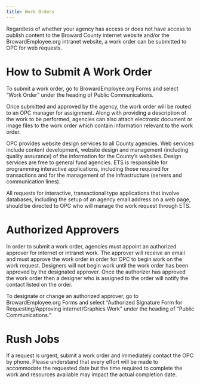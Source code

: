 ```yaml
---
title: Work Orders
---
```


Regardless of whether your agency has access or does not have access to publish content to the Broward County internet website and/or the BrowardEmployee.org intranet website, a work order can be submitted to OPC for web requests.

# How to Submit A Work Order

To submit a work order, go to BrowardEmployee.org Forms and select “Work Order” under the heading of Public Communications.

Once submitted and approved by the agency, the work order will be routed to an OPC manager for assignment. Along with providing a description of the work to be performed, agencies can also attach electronic document or image files to the work order which contain information relevant to the work order.

OPC provides website design services to all County agencies. Web services include content development, website design and management (including quality assurance) of the information for the County’s websites. Design services are free to general fund agencies. ETS is responsible for programming interactive applications, including those required for transactions and for the management of the infrastructure (servers and communication lines).

All requests for interactive, transactional type applications that involve databases, including the setup of an agency email address on a web page, should be directed to OPC who will manage the work request through ETS.

# Authorized Approvers

In order to submit a work order, agencies must appoint an authorized approver for internet or intranet work. The approver will receive an email and must approve the work order in order for OPC to begin work on the work request. Designers will not begin work until the work order has been approved by the designated approver. Once the authorizer has approved the work order then a designer who is assigned to the order will notify the contact listed on the order.

To designate or change an authorized approver, go to BrowardEmployee.org Forms and select “Authorized Signature Form for Requesting/Approving internet/Graphics Work” under the heading of “Public Communications.”

# Rush Jobs

If a request is urgent, submit a work order and immediately contact the OPC by phone. Please understand that every effort will be made to accommodate the requested date but the time required to complete the work and resources available may impact the actual completion date.
